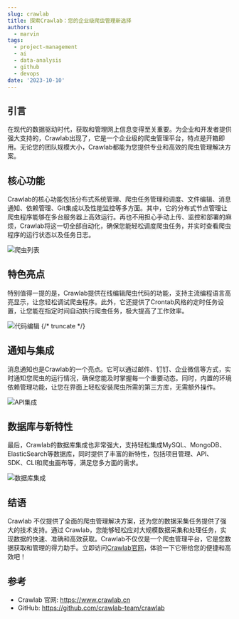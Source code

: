 ```yaml
---
slug: crawlab
title: 探索Crawlab：您的企业级爬虫管理新选择
authors:
  - marvin
tags:
  - project-management
  - ai
  - data-analysis
  - github
  - devops
date: '2023-10-10'
---
```

## 引言
在现代的数据驱动时代，获取和管理网上信息变得至关重要。为企业和开发者提供强大支持的，Crawlab出现了，它是一个企业级的爬虫管理平台，特点是开箱即用。无论您的团队规模大小，Crawlab都能为您提供专业和高效的爬虫管理解决方案。

## 核心功能
Crawlab的核心功能包括分布式系统管理、爬虫任务管理和调度、文件编辑、消息通知、依赖管理、Git集成以及性能监控等多方面。其中，它的分布式节点管理让爬虫程序能够在多台服务器上高效运行。再也不用担心手动上传、监控和部署的麻烦，Crawlab将这一切全部自动化，确保您能轻松调度爬虫任务，并实时查看爬虫程序的运行状态以及任务日志。

![爬虫列表](https://www.crawlab.cn/assets/images/screenshots/screenshot-spider-list.png)

## 特色亮点
特别值得一提的是，Crawlab提供在线编辑爬虫代码的功能，支持主流编程语言高亮显示，让您轻松调试爬虫程序。此外，它还提供了Crontab风格的定时任务设置，让您能在指定时间自动执行爬虫任务，极大提高了工作效率。

![代码编辑](https://www.crawlab.cn/assets/images/screenshots/screenshot-spider-detail-files.png)
{/* truncate */}

## 通知与集成 
消息通知也是Crawlab的一个亮点。它可以通过邮件、钉钉、企业微信等方式，实时通知您爬虫的运行情况，确保您能及时掌握每一个重要动态。同时，内置的环境依赖管理功能，让您在界面上轻松安装爬虫所需的第三方库，无需额外操作。

![API集成](https://www.crawlab.cn/assets/images/screenshots/screenshot-api.png)

## 数据库与新特性
最后，Crawlab的数据库集成也非常强大，支持轻松集成MySQL、MongoDB、ElasticSearch等数据库，同时提供了丰富的新特性，包括项目管理、API、SDK、CLI和爬虫画布等，满足您多方面的需求。

![数据库集成](https://www.crawlab.cn/assets/images/screenshots/screenshot-data-source-list.png)

## 结语
Crawlab 不仅提供了全面的爬虫管理解决方案，还为您的数据采集任务提供了强大的技术支持。通过 Crawlab，您能够轻松应对大规模数据采集和处理任务，实现数据的快速、准确和高效获取。Crawlab不仅仅是一个爬虫管理平台，它是您数据获取和管理的得力助手。立即访问[Crawlab官网](https://www.crawlab.cn)，体验一下它带给您的便捷和高效吧！

## 参考

- Crawlab 官网: https://www.crawlab.cn
- GitHub: https://github.com/crawlab-team/crawlab
